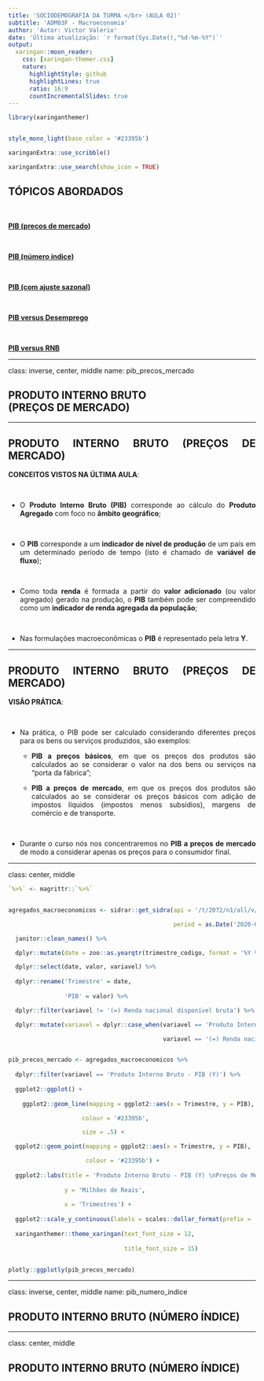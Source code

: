 ```yaml
---
title: 'SOCIODEMOGRAFIA DA TURMA </br> (AULA 02)'
subtitle: 'ADM03F - Macroeconomia'
author: 'Autor: Victor Valerio'
date: 'Última atualização: `r format(Sys.Date(),"%d-%m-%Y")`'
output:
  xaringan::moon_reader:
    css: [xaringan-themer.css]
    nature:
      highlightStyle: github
      highlightLines: true
      ratio: 16:9
      countIncrementalSlides: true
---
```



```r


library(xaringanthemer)


style_mono_light(base_color = '#23395b')


```


```r


xaringanExtra::use_scribble()

xaringanExtra::use_search(show_icon = TRUE)


```


## TÓPICOS ABORDADOS

</br>

[**PIB (preços de mercado)**](#pib_precos_mercado)

</br>

[**PIB (número índice)**](#pib_numero_indice)

</br>

[**PIB (com ajuste sazonal)**](#pib_com_ajuste_sazonal)

</br>

[**PIB versus Desemprego**](#pib_versus_desemprego)

</br>

[**PIB versus RNB**](#pib_versus_rnb)


---


class: inverse, center, middle 
name: pib_precos_mercado


## PRODUTO INTERNO BRUTO </br> (PREÇOS DE MERCADO)


---

<div style="text-align: justify">

## PRODUTO INTERNO BRUTO (PREÇOS DE MERCADO)

**CONCEITOS VISTOS NA ÚLTIMA AULA**:

</br>

- O **Produto Interno Bruto (PIB)** corresponde ao cálculo do **Produto Agregado** com foco no 
**âmbito geográfico**;

</br>

- O **PIB** corresponde a um **indicador de nível de produção** de um país em um determinado período 
de tempo (isto é chamado de **variável de fluxo**);

</br>

- Como toda **renda** é formada a partir do **valor adicionado** (ou valor agregado) gerado na produção,
o **PIB** também pode ser compreendido como um **indicador de renda agregada da população**;

</br>

- Nas formulações macroeconômicas o **PIB** é representado pela letra **Y**.


---

<div style="text-align: justify">

## PRODUTO INTERNO BRUTO (PREÇOS DE MERCADO)

**VISÃO PRÁTICA**:

</br>

- Na prática, o PIB pode ser calculado considerando diferentes preços para os bens ou serviços 
produzidos, são exemplos:

    - **PIB a preços básicos**, em que os preços dos produtos são calculados ao se considerar o valor na 
    dos bens ou serviços na "porta da fábrica";
    
    - **PIB a preços de mercado**, em que os preços dos produtos são calculados ao se considerar os preços
    básicos com adição de impostos líquidos (impostos menos subsídios), margens de comércio e de 
    transporte.
    
</br>
    
- Durante o curso nós nos concentraremos no **PIB a preços de mercado** de modo a considerar apenas 
os preços para o consumidor final.

---

class: center, middle 



```r


`%>%` <- magrittr::`%>%`


agregados_macroeconomicos <- sidrar::get_sidra(api = '/t/2072/n1/all/v/933,936,938/p/all',

                                               period = as.Date('2020-04-01')) %>%

  janitor::clean_names() %>%

  dplyr::mutate(date = zoo::as.yearqtr(trimestre_codigo, format = '%Y %q')) %>%

  dplyr::select(date, valor, variavel) %>%
  
  dplyr::rename('Trimestre' = date,
                
                'PIB' = valor) %>% 

  dplyr::filter(variavel != '(=) Renda nacional disponível bruta') %>%

  dplyr::mutate(variavel = dplyr::case_when(variavel == 'Produto Interno Bruto' ~ 'Produto Interno Bruto - PIB (Y)',

                                            variavel == '(=) Renda nacional bruta' ~ 'Renda nacional disponível bruta - RNB'))


pib_precos_mercado <- agregados_macroeconomicos %>% 
  
  dplyr::filter(variavel == 'Produto Interno Bruto - PIB (Y)') %>% 
  
  ggplot2::ggplot() +
  
    ggplot2::geom_line(mapping = ggplot2::aes(x = Trimestre, y = PIB),

                     colour = '#23395b',

                     size = .5) +

  ggplot2::geom_point(mapping = ggplot2::aes(x = Trimestre, y = PIB),

                      colour = '#23395b') +
  
  ggplot2::labs(title = 'Produto Interno Bruto - PIB (Y) \nPreços de Mercado',
                
                y = 'Milhões de Reais',
              
                x = 'Trimestres') +
  
  ggplot2::scale_y_continuous(labels = scales::dollar_format(prefix = 'R$ ', big.mark = '.')) +
  
  xaringanthemer::theme_xaringan(text_font_size = 12,
                                 
                                 title_font_size = 15)


plotly::ggplotly(pib_precos_mercado)


```


---


class: inverse, center, middle 
name: pib_numero_indice


## PRODUTO INTERNO BRUTO (NÚMERO ÍNDICE)


---


class: center, middle 


## PRODUTO INTERNO BRUTO (NÚMERO ÍNDICE)

